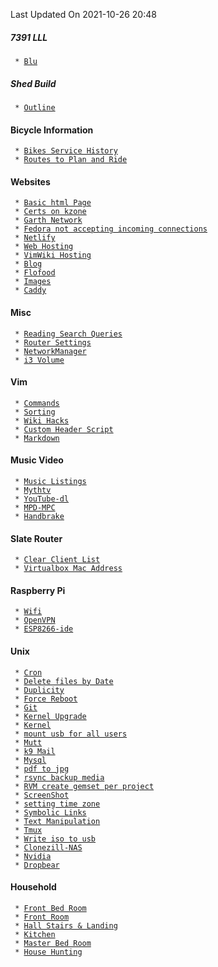 <div class=date-stamp>Last Updated On 2021-10-26 20:48</div>

===== 7391 LLL =====
  * [[Blu]]

===== Shed Build =====
  * [[Outline]]

==== Bicycle Information ====
  * [[Bikes Service History]]
  * [[Routes to Plan and Ride]]

==== Websites ====
  * [[Basic html Page]]
  * [[Certs on kzone]]
  * [[Garth Network]]
  * [[Fedora not accepting incoming connections]]
  * [[Netlify]]
  * [[Web Hosting]]
  * [[VimWiki Hosting]]
  * [[Blog]]
  * [[Flofood]]
  * [[Images]]
  * [[Caddy]]

==== Misc ====
  * [[Reading Search Queries]]
  * [[Router Settings]]
  * [[NetworkManager]]
  * [[i3 Volume]]

==== Vim ====
  * [[Commands]]
  * [[Sorting]]
  * [[Wiki Hacks]]
  * [[Custom Header Script]]
  * [[Markdown]]

==== Music Video ====
  * [[Music Listings]]
  * [[Mythtv]]
  * [[YouTube-dl]]
  * [[MPD-MPC]]
  * [[Handbrake]]

==== Slate Router ====
  * [[Clear Client List]]
  * [[Virtualbox Mac Address]]

==== Raspberry Pi ====
  * [[Wifi]]
  * [[OpenVPN]]
  * [[ESP8266-ide]]

==== Unix ====
  * [[Cron]]
  * [[Delete files by Date]]
  * [[Duplicity]]
  * [[Force Reboot]]
  * [[Git]]
  * [[Kernel Upgrade]]
  * [[Kernel]]
  * [[mount usb for all users]]
  * [[Mutt]]
  * [[k9 Mail]]
  * [[Mysql]]
  * [[pdf to jpg]]
  * [[rsync backup media]]
  * [[RVM create gemset per project]]
  * [[ScreenShot]]
  * [[setting time zone]]
  * [[Symbolic Links]]
  * [[Text Manipulation]]
  * [[Tmux]]
  * [[Write iso to usb]]
  * [[Clonezill-NAS]]
  * [[Nvidia]]
  * [[Dropbear]]

==== Household ====
  * [[Front Bed Room]]
  * [[Front Room]]
  * [[Hall Stairs & Landing]]
  * [[Kitchen]]
  * [[Master Bed Room]]
  * [[House Hunting]]
